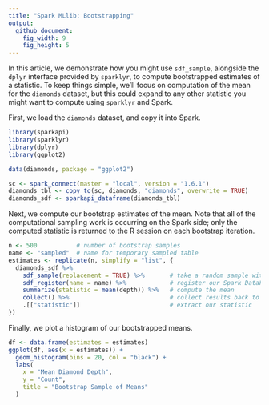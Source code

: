 ```yaml
---
title: "Spark MLlib: Bootstrapping"
output:
  github_document:
    fig_width: 9
    fig_height: 5
---
```


In this article, we demonstrate how you might use `sdf_sample`, alongside the `dplyr` interface provided by `sparklyr`, to compute bootstrapped estimates of a statistic. To keep things simple, we'll focus on computation of the mean for the `diamonds` dataset, but this could expand to any other statistic you might want to compute using `sparklyr` and Spark.

First, we load the `diamonds` dataset, and copy it into Spark.

```r
library(sparkapi)
library(sparklyr)
library(dplyr)
library(ggplot2)

data(diamonds, package = "ggplot2")

sc <- spark_connect(master = "local", version = "1.6.1")
diamonds_tbl <- copy_to(sc, diamonds, "diamonds", overwrite = TRUE)
diamonds_sdf <- sparkapi_dataframe(diamonds_tbl)
```

Next, we compute our bootstrap estimates of the mean. Note that all of the computational sampling work is occurring on the Spark side; only the computed statistic is returned to the R session on each bootstrap iteration.

```r
n <- 500           # number of bootstrap samples
name <- "sampled"  # name for temporary sampled table
estimates <- replicate(n, simplify = "list", {
  diamonds_sdf %>%
    sdf_sample(replacement = TRUE) %>%       # take a random sample with replacement
    sdf_register(name = name) %>%            # register our Spark DataFrame
    summarize(statistic = mean(depth)) %>%   # compute the mean
    collect() %>%                            # collect results back to R
    .[["statistic"]]                         # extract our statistic
})
```

Finally, we plot a histogram of our bootstrapped means.

```r
df <- data.frame(estimates = estimates)
ggplot(df, aes(x = estimates)) +
  geom_histogram(bins = 20, col = "black") +
  labs(
    x = "Mean Diamond Depth",
    y = "Count",
    title = "Bootstrap Sample of Means"
  )
```

